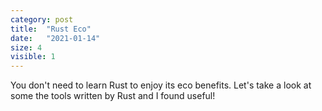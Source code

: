 ```yaml
---
category: post
title:  "Rust Eco"
date:   "2021-01-14"
size: 4
visible: 1
---
```


You don't need to learn Rust to enjoy its eco benefits. Let's take a look at some the tools written by Rust and I found useful!

# 
